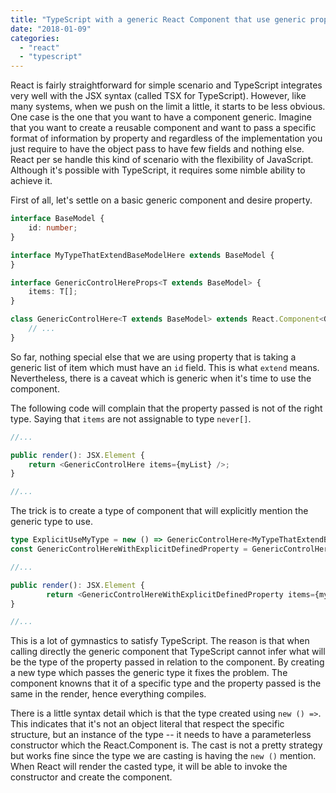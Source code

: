 ```yaml
---
title: "TypeScript with a generic React Component that use generic property"
date: "2018-01-09"
categories: 
  - "react"
  - "typescript"
---
```


React is fairly straightforward for simple scenario and TypeScript integrates very well with the JSX syntax (called TSX for TypeScript). 
However, like many systems, when we push on the limit a little, it starts to be less obvious. 
One case is the one that you want to have a component generic. 
Imagine that you want to create a reusable component and want to pass a specific format of information by property and regardless of the implementation you just require to have the object pass to have few fields and nothing else. 
React per se handle this kind of scenario with the flexibility of JavaScript. Although it's possible with TypeScript, it requires some nimble ability to achieve it.

First of all, let's settle on a basic generic component and desire property.

```typescript
interface BaseModel {
    id: number;
}

interface MyTypeThatExtendBaseModelHere extends BaseModel {
}

interface GenericControlHereProps<T extends BaseModel> {
    items: T[];
}

class GenericControlHere<T extends BaseModel> extends React.Component<GenericControlHereProps><T, {}> {
    // ...
}
``` 

So far, nothing special else that we are using property that is taking a generic list of item which must have an `id` field. This is what `extend` means. Nevertheless, there is a caveat which is generic when it's time to use the component.

The following code will complain that the property passed is not of the right type. Saying that `items` are not assignable to type `never[]`.

```typescript
//...

public render(): JSX.Element {
    return <GenericControlHere items={myList} />;
}

//...
``` 

The trick is to create a type of component that will explicitly mention the generic type to use.

```typescript
type ExplicitUseMyType = new () => GenericControlHere<MyTypeThatExtendBaseModelHere>;
const GenericControlHereWithExplicitDefinedProperty = GenericControlHere as ExplicitUseMyType;

//...

public render(): JSX.Element {
        return <GenericControlHereWithExplicitDefinedProperty items={myList} >
}

//...
``` 
This is a lot of gymnastics to satisfy TypeScript. The reason is that when calling directly the generic component that TypeScript cannot infer what will be the type of the property passed in relation to the component. By creating a new type which passes the generic type it fixes the problem. The component knowns that it of a specific type and the property passed is the same in the render, hence everything compiles.

There is a little syntax detail which is that the type created using `new () =>`. This indicates that it's not an object literal that respect the specific structure, but an instance of the type -- it needs to have a parameterless constructor which the React.Component is. The cast is not a pretty strategy but works fine since the type we are casting is having the `new ()` mention. When React will render the casted type, it will be able to invoke the constructor and create the component.
